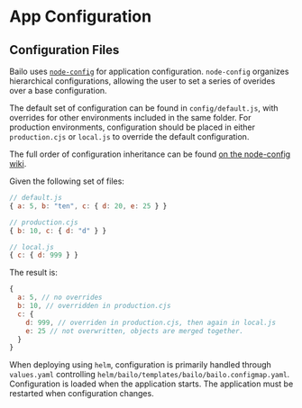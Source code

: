 
# App Configuration

## Configuration Files

Bailo uses [`node-config`](https://github.com/node-config/node-config#readme) for application configuration.
`node-config` organizes hierarchical configurations, allowing the user to set a series of overides over a base
configuration.

The default set of configuration can be found in `config/default.js`, with overrides for other environments included in
the same folder. For production environments, configuration should be placed in either `production.cjs` or `local.js` to
override the default configuration.

The full order of configuration inheritance can be found
[on the node-config wiki](https://github.com/node-config/node-config/wiki/Configuration-Files).

Given the following set of files:

```javascript
// default.js
{ a: 5, b: "ten", c: { d: 20, e: 25 } }

// production.cjs
{ b: 10, c: { d: "d" } }

// local.js
{ c: { d: 999 } }
```

The result is:

```javascript
{
  a: 5, // no overrides
  b: 10, // overridden in production.cjs
  c: {
    d: 999, // overriden in production.cjs, then again in local.js
    e: 25 // not overwritten, objects are merged together.
  }
}
```

When deploying using `helm`, configuration is primarily handled through `values.yaml` controlling
`helm/bailo/templates/bailo/bailo.configmap.yaml`. Configuration is loaded when the application starts. The application
must be restarted when configuration changes.

